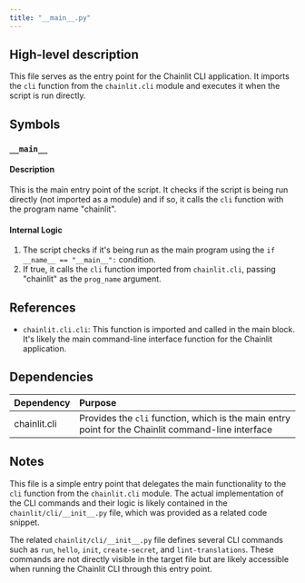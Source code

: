 ```yaml
---
title: "__main__.py"
---
```


## High-level description
This file serves as the entry point for the Chainlit CLI application. It imports the `cli` function from the `chainlit.cli` module and executes it when the script is run directly.

## Symbols

### `__main__`
#### Description
This is the main entry point of the script. It checks if the script is being run directly (not imported as a module) and if so, it calls the `cli` function with the program name "chainlit".

#### Internal Logic
1. The script checks if it's being run as the main program using the `if __name__ == "__main__":` condition.
2. If true, it calls the `cli` function imported from `chainlit.cli`, passing "chainlit" as the `prog_name` argument.

## References
- `chainlit.cli.cli`: This function is imported and called in the main block. It's likely the main command-line interface function for the Chainlit application.

## Dependencies
| Dependency | Purpose |
|:-----------|:--------|
| chainlit.cli | Provides the `cli` function, which is the main entry point for the Chainlit command-line interface |

## Notes
This file is a simple entry point that delegates the main functionality to the `cli` function from the `chainlit.cli` module. The actual implementation of the CLI commands and their logic is likely contained in the `chainlit/cli/__init__.py` file, which was provided as a related code snippet.

The related `chainlit/cli/__init__.py` file defines several CLI commands such as `run`, `hello`, `init`, `create-secret`, and `lint-translations`. These commands are not directly visible in the target file but are likely accessible when running the Chainlit CLI through this entry point.